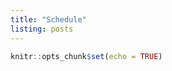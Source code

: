```yaml
---
title: "Schedule"
listing: posts
---
```


```r
knitr::opts_chunk$set(echo = TRUE)
```

